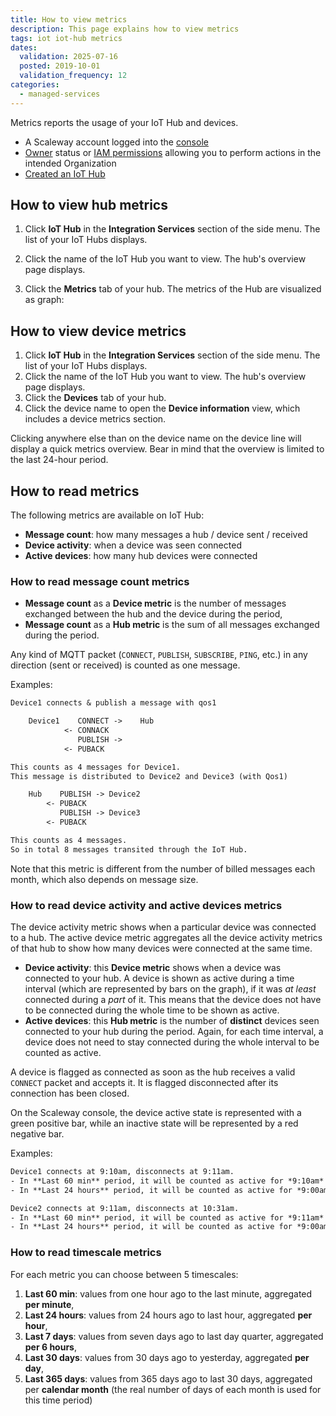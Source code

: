 ```yaml
---
title: How to view metrics
description: This page explains how to view metrics
tags: iot iot-hub metrics
dates:
  validation: 2025-07-16
  posted: 2019-10-01
  validation_frequency: 12
categories:
  - managed-services
---
```




Metrics reports the usage of your IoT Hub and devices.

<Requirements />

- A Scaleway account logged into the [console](https://console.scaleway.com)
- [Owner](/iam/concepts/#owner) status or [IAM permissions](/iam/concepts/#permission) allowing you to perform actions in the intended Organization
- [Created an IoT Hub](/iot-hub/how-to/create-hub/)

## How to view hub metrics

1. Click **IoT Hub** in the **Integration Services** section of the side menu. The list of your IoT Hubs displays.
2. Click the name of the IoT Hub you want to view. The hub's overview page displays.
3. Click the **Metrics** tab of your hub.
    The metrics of the Hub are visualized as graph:

    <Lightbox image={image} alt="" />

## How to view device metrics

1. Click **IoT Hub** in the **Integration Services** section of the side menu. The list of your IoT Hubs displays.
2. Click the name of the IoT Hub you want to view. The hub's overview page displays.
3. Click the **Devices** tab of your hub.
4. Click the device name to open the **Device information** view, which includes a device metrics section.

<Message type="tip">
  Clicking anywhere else than on the device name on the device line will display a quick metrics overview. Bear in mind that the overview is limited to the last 24-hour period.
</Message>

## How to read metrics

The following metrics are available on IoT Hub:

- **Message count**: how many messages a hub / device sent / received
- **Device activity**: when a device was seen connected
- **Active devices**: how many hub devices were connected

### How to read message count metrics

* **Message count** as a **Device metric** is the number of messages exchanged between the hub and the device during the period,
* **Message count** as a **Hub metric** is the sum of all messages exchanged during the period.

Any kind of MQTT packet (`CONNECT`, `PUBLISH`, `SUBSCRIBE`, `PING`, etc.) in any direction (sent or received) is counted as one message.

Examples:
```txt no-copy
Device1 connects & publish a message with qos1

	Device1    CONNECT ->    Hub
	        <- CONNACK
	           PUBLISH ->
	        <- PUBACK

This counts as 4 messages for Device1.
This message is distributed to Device2 and Device3 (with Qos1)

	Hub    PUBLISH -> Device2
	    <- PUBACK
	       PUBLISH -> Device3
	    <- PUBACK

This counts as 4 messages.
So in total 8 messages transited through the IoT Hub.
```

Note that this metric is different from the number of billed messages each month, which also depends on message size.

### How to read device activity and active devices metrics

The device activity metric shows when a particular device was connected to a hub. The active device metric aggregates all the device activity metrics of that hub to show how many devices were connected at the same time.

* **Device activity**: this **Device metric** shows when a device was connected to your hub. A device is shown as active during a time interval (which are represented by bars on the graph), if it was *at least* connected during a *part* of it. This means that the device does not have to be connected during the whole time to be shown as active.
* **Active devices**: this **Hub metric** is the number of **distinct** devices seen connected to your hub during the period. Again, for each time interval, a device does not need to stay connected during the whole interval to be counted as active.

A device is flagged as connected as soon as the hub receives a valid `CONNECT` packet and accepts it. It is flagged disconnected after its connection has been closed.

On the Scaleway console, the device active state is represented with a green positive bar, while an inactive state will be represented by a red negative bar.

Examples:
```txt no-copy
Device1 connects at 9:10am, disconnects at 9:11am.
- In **Last 60 min** period, it will be counted as active for *9:10am* and *9:11am* bars.
- In **Last 24 hours** period, it will be counted as active for *9:00am* bar.

Device2 connects at 9:11am, disconnects at 10:31am.
- In **Last 60 min** period, it will be counted as active for *9:11am* to *10:31am* bars.
- In **Last 24 hours** period, it will be counted as active for *9:00am* and *10:00am* bars.
```

### How to read timescale metrics

For each metric you can choose between 5 timescales:

1. **Last 60 min**: values from one hour ago to the last minute, aggregated **per minute**,
2. **Last 24 hours**: values from 24 hours ago to last hour, aggregated **per hour**,
3. **Last 7 days**: values from seven days ago to last day quarter, aggregated **per 6 hours**,
4. **Last 30 days**: values from 30 days ago to yesterday, aggregated **per day**,
5. **Last 365 days**: values from 365 days ago to last 30 days, aggregated per **calendar month** (the real number of days of each month is used for this time period)


